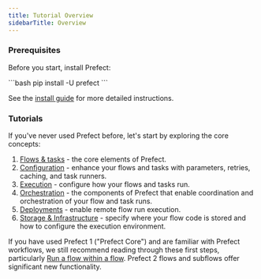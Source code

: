 ```yaml
---
title: Tutorial Overview
sidebarTitle: Overview
---
```


### Prerequisites

Before you start, install Prefect:

<div class="terminal">
```bash
pip install -U prefect
```
</div>

See the [install guide](/2.9/getting-started/installation/) for more detailed instructions.

### Tutorials
If you've never used Prefect before, let's start by exploring the core concepts:

1. [Flows & tasks](/2.9/tutorials/first-steps/) - the core elements of Prefect.
2. [Configuration](/2.9/tutorials/flow-task-config/) - enhance your flows and tasks with parameters, retries, caching, and task runners.
3. [Execution](/2.9/tutorials/execution/) - configure how your flows and tasks run.
4. [Orchestration](/2.9/tutorials/orchestration/) - the components of Prefect that enable coordination and orchestration of your flow and task runs.
5. [Deployments](/2.9/tutorials/deployments/) - enable remote flow run execution.
6. [Storage & Infrastructure](/2.9/tutorials/storage/) - specify where your flow code is stored and how to configure the execution environment.

If you have used Prefect 1 ("Prefect Core") and are familiar with Prefect workflows, we still recommend reading through these first steps, particularly [Run a flow within a flow](/2.9/tutorials/first-steps/#run-a-flow-within-a-flow). Prefect 2 flows and subflows offer significant new functionality.


